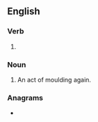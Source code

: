 ==English==

===Verb===
{{head|en|present participle}}

# {{present participle of|remould|lang=en|nocat=1}}

===Noun===
{{en-noun}}

# An act of moulding again.

===Anagrams===
* {{l|en|mouldering}}